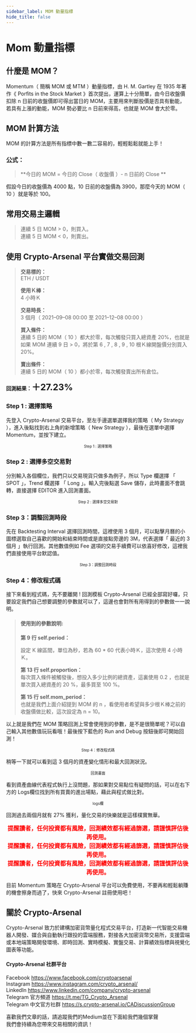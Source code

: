 ```yaml
---
sidebar_label: MOM 動量指標
hide_title: false
---
```


Mom 動量指標
===========================

## **什麼是 MOM？**
Momentum（ 簡稱 MOM 或 MTM ）動量指標，由 H. M. Gartley 在 1935 年著作《 Porfits in the Stock Market 》首次提出，運算上十分簡單，由今日收盤價扣除 n 日前的收盤價即可得出當日的 MOM，主要用來判斷股價是否具有動能，若具有上漲的動能，MOM 勢必要比 n 日前來得高，也就是 MOM 會大於零。
## **MOM 計算方法**
MOM 的計算方法是所有指標中數一數二容易的，輕輕鬆鬆就能上手！
### **公式：**
>**今日的 MOM = 今日的 Close（ 收盤價 ）- n 日前的 Close  **

假設今日的收盤價為 4000 點，10 日前的收盤價為 3900，那麼今天的 MOM（ 10 ）就是等於 100。  
## **常用交易主邏輯**
>連續 5 日 MOM > 0，則買入。  
>連續 5 日 MOM < 0，則賣出。  

## **使用 Crypto-Arsenal 平台實做交易回測**
>**交易標的：**  
>ETH / USDT  
>
>**使用Ｋ棒：**  
>4 小時Ｋ  
>
>**交易時長：**  
>3 個月（ 2021–09–08 00:00 至 2021–12–08 00:00 ）  
>
>**買入條件：**  
>連續 5 日的 MOM（ 10 ）都大於零，每次觸發只買入總資產 20%，也就是如果 MOM 連續 9 日 > 0，將於第 6 , 7 , 8 , 9 , 10 根Ｋ線開盤價分別買入 20%。  
>
>**賣出條件：**  
>連續 5 日的 MOM（ 10 ）都小於零，每次觸發賣出所有倉位。  
>
**回測結果：<font size="5">＋27.23%</font>**

### **Step 1 : 選擇策略**
先登入 Crypto-Arsenal 交易平台，至左手邊選單選擇我的策略（ My Strategy ），進入後點找到右上角的新增策略（ New Strategy ），最後在選單中選擇 Momentum，並按下建立。
<img alt="" class="oe qu ef es eo ex w c"  role="presentation" src="https://miro.medium.com/max/1400/0*1VFTrqoBwhue1jo2" srcset="https://miro.medium.com/max/552/0*1VFTrqoBwhue1jo2 276w, https://miro.medium.com/max/1104/0*1VFTrqoBwhue1jo2 552w, https://miro.medium.com/max/1280/0*1VFTrqoBwhue1jo2 640w, https://miro.medium.com/max/1400/0*1VFTrqoBwhue1jo2 700w" sizes="700px"/>
<font size="1"><center>Step 1 : 選擇策略</center></font>

### **Step 2 : 選擇多空交易對**
分別輸入各個欄位，我們只以交易現貨只做多為例子，所以 Type 欄選擇 「 SPOT 」，Trend 欄選擇 「 Long 」。輸入完後點選 Save 儲存，此時畫面不會跳轉，直接選擇 EDITOR 進入回測畫面。
<img alt="" class="oe qu ef es eo ex w c" role="presentation" src="https://miro.medium.com/max/1400/0*YS3hg0fTQEUklkHS" srcset="https://miro.medium.com/max/552/0*YS3hg0fTQEUklkHS 276w, https://miro.medium.com/max/1104/0*YS3hg0fTQEUklkHS 552w, https://miro.medium.com/max/1280/0*YS3hg0fTQEUklkHS 640w, https://miro.medium.com/max/1400/0*YS3hg0fTQEUklkHS 700w" sizes="700px"/>
<font size="1"><center>Step 2 : 選擇多空交易對</center></font>

### **Step 3：調整回測時段**
先在 Backtesting Interval 選擇回測時間，這裡使用 3 個月，可以點擊月曆的小圖標選取自己喜歡的開始和結束時間或是直接點旁邊的 3M，代表選擇「 最近的 3 個月 」執行回測。其他數值例如 Fee 選項的交易手續費可以依喜好修改，這裡我們直接使用平台默認值。
<img alt="" class="oe qu ef es eo ex w c" role="presentation" src="https://miro.medium.com/max/1400/1*KcImapkAp5aG9SbmTUfSxA.png" srcset="https://miro.medium.com/max/552/1*KcImapkAp5aG9SbmTUfSxA.png 276w, https://miro.medium.com/max/1104/1*KcImapkAp5aG9SbmTUfSxA.png 552w, https://miro.medium.com/max/1280/1*KcImapkAp5aG9SbmTUfSxA.png 640w, https://miro.medium.com/max/1400/1*KcImapkAp5aG9SbmTUfSxA.png 700w" sizes="700px"/>
<font size="1"><center>Step 3：調整回測時段</center></font>

### **Step 4：修改程式碼**
接下來看到程式碼，先不要離開 ! 回測模板 Crypto-Arsenal 已經全部寫好囉，只要設定我們自己想要調整的參數就可以了，這邊也會對所有用得到的參數做一一說明。
>#### **使用到的參數說明:**
>**第 9 行 self.period：**<p>設定 K 線區間，單位為秒，若為 60 * 60 代表小時Ｋ，這次使用 4 小時Ｋ。  </p>
>
>**第 13 行 self.proportion：**  
>每次買入條件被觸發後，想投入多少比例的總資產，這裏使用 0.2 ，也就是單次買入總資產的 20 %，最多買至 100 %。  
>
>**第 15 行 self.mom_period：**  
>也就是我們上面介紹提到 MOM 的 n ，看使用者希望與多少根Ｋ棒之前的收盤價做比較，這次設定為 n = 10。  

以上就是我們在 MOM 策略回測上常會使用到的參數，是不是很簡單呢？可以自己輸入其他數值玩玩看哦！最後按下藍色的 Run and Debug 按鈕後即可開始回測！
<img alt="" class="oe qu ef es eo ex w c" role="presentation" src="https://miro.medium.com/max/1400/1*Egc3PWi99IaCfMpBpxMhtw.png" srcset="https://miro.medium.com/max/552/1*Egc3PWi99IaCfMpBpxMhtw.png 276w, https://miro.medium.com/max/1104/1*Egc3PWi99IaCfMpBpxMhtw.png 552w, https://miro.medium.com/max/1280/1*Egc3PWi99IaCfMpBpxMhtw.png 640w, https://miro.medium.com/max/1400/1*Egc3PWi99IaCfMpBpxMhtw.png 700w" sizes="700px"/>
<font size="1"><center>Step 4：修改程式碼</center></font>

稍等一下就可以看到這 3 個月的資產變化情形和最大回測狀況。
<img alt="" class="oe qu ef es eo ex w c"  role="presentation" src="https://miro.medium.com/max/1400/0*phNO67M5b3MN5p5z" srcset="https://miro.medium.com/max/552/0*phNO67M5b3MN5p5z 276w, https://miro.medium.com/max/1104/0*phNO67M5b3MN5p5z 552w, https://miro.medium.com/max/1280/0*phNO67M5b3MN5p5z 640w, https://miro.medium.com/max/1400/0*phNO67M5b3MN5p5z 700w" sizes="700px"/>
<font size="1"><center>回測畫面</center></font>

看到資產曲線代表程式執行上沒問題，那如果對交易點位有疑問的話，可以在右下方的 Logs欄位找到所有買賣的進出場點，藉此與程式做比對。
<img alt="" class="oe qu ef es eo ex w c" role="presentation" src="https://miro.medium.com/max/1400/0*C6pPML21n8YwpwHT" srcset="https://miro.medium.com/max/552/0*C6pPML21n8YwpwHT 276w, https://miro.medium.com/max/1104/0*C6pPML21n8YwpwHT 552w, https://miro.medium.com/max/1280/0*C6pPML21n8YwpwHT 640w, https://miro.medium.com/max/1400/0*C6pPML21n8YwpwHT 700w" sizes="700px"/>
<font size="1"><center>logs欄</center></font>

回測過去兩個月就有 27% 獲利，量化交易的快樂就是這樣樸實無華。  
  
**<font size="3" color="#FF0000"><center>提醒讀者，任何投資都有風險，回測績效都有經過篩選，請謹慎評估後再使用。</center></font>**
**<font size="3" color="#FF0000"><center>提醒讀者，任何投資都有風險，回測績效都有經過篩選，請謹慎評估後再使用。</center></font>**
**<font size="3" color="#FF0000"><center>提醒讀者，任何投資都有風險，回測績效都有經過篩選，請謹慎評估後再使用。</center></font>**
   
目前 Momentum 策略在 Crypto-Arsenal 平台可以免費使用，不要再和輕鬆躺賺的機會擦身而過了，快來 Crypto-Arsenal 註冊使用吧！  
## **關於 Crypto-Arsenal**
Crypto-Arsenal 致力於建構加密貨幣量化程式交易平台，打造新一代智能交易機器人開發、媒合與自動執行跟投的雲端服務，對接各大加密貨幣交易所，支援雲端或本地端策略開發環境、即時回測、實時模擬、實盤交易、計算績效指標與視覺化圖表等功能。
#### **Crypto-Arsenal 社群平台**
Facebook https://www.facebook.com/cryptoarsenal  
Instagram https://www.instagram.com/crypto_arsenal/  
LinkedIn https://www.linkedin.com/company/crypto-arsenal  
Telegram 官方頻道 https://t.me/TG_Crypto_Arsenal  
Telegram 中文官方社群 https://s.crypto-arsenal.io/CADiscussionGroup   

喜歡我們文章的話，請追蹤我們的Medium並在下面給我們幾個掌聲  
我們會持續為您帶來交易相關的資訊！





